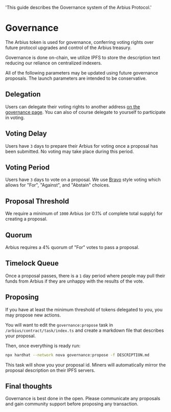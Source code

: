   'This guide describes the Governance system of the Arbius Protocol.'

# Governance

The Arbius token is used for governance, conferring voting rights over future protocol upgrades and control of the Arbius treasury.

Governance is done on-chain, we utilize IPFS to store the description text reducing our reliance on centralized indexers.

All of the following parameters may be updated using future governance proposals. The launch parameters are intended to be conservative.

## Delegation

Users can delegate their voting rights to another address [on the governance page](https://arbius.org/governance). You can also of course delegate to yourself to participate in voting.

## Voting Delay

Users have `3` days to prepare their Arbius for voting once a proposal has been submitted. No voting may take place during this period.

## Voting Period

Users have `3` days to vote on a proposal. We use [Bravo](https://docs.compound.finance/v2/governance/#governor-bravo) style voting which allows for "For", "Against", and "Abstain" choices.

## Proposal Threshold

We require a minimum of `1000` Arbius (or 0.1% of complete total supply) for creating a proposal.

## Quorum

Arbius requires a 4% quorum of "For" votes to pass a proposal.

## Timelock Queue

Once a proposal passes, there is a `1` day period where people may pull their funds from Arbius if they are unhappy with the results of the vote.

## Proposing

If you have at least the minimum threshold of tokens delegated to you, you may propose new actions.

You will want to edit the `governance:propose` task in `/arbius/contract/task/index.ts` and create a markdown file that describes your proposal.

Then, once everything is ready run:

```bash
npx hardhat --network nova governance:propose -f DESCRIPTION.md
```

This task will show you your proposal id. Miners will automatically mirror the proposal description on their IPFS servers. 

## Final thoughts

Governance is best done in the open. Please communicate any proposals and gain community support before proposing any transaction.

